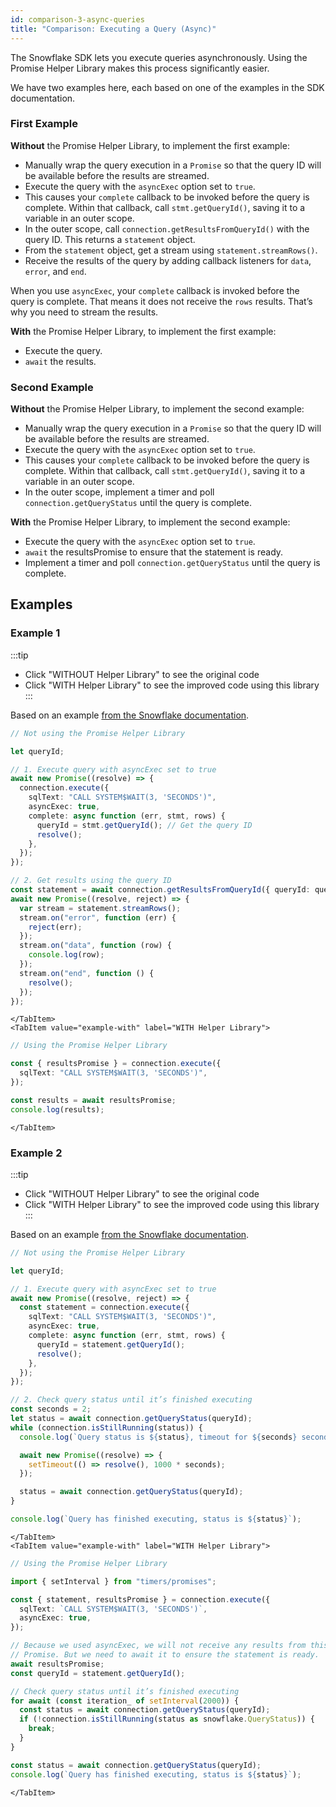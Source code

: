 ```yaml
---
id: comparison-3-async-queries
title: "Comparison: Executing a Query (Async)"
---
```



The Snowflake SDK lets you execute queries asynchronously. Using the Promise Helper Library makes this process significantly easier.

We have two examples here, each based on one of the examples in the SDK documentation.

### First Example

**Without** the Promise Helper Library, to implement the first example:

- Manually wrap the query execution in a `Promise` so that the query ID will be available before the results are streamed.
- Execute the query with the `asyncExec` option set to `true`.
- This causes your `complete` callback to be invoked before the query is complete. Within that callback, call `stmt.getQueryId()`, saving it to a variable in an outer scope.
- In the outer scope, call `connection.getResultsFromQueryId()` with the query ID. This returns a `statement` object.
- From the `statement` object, get a stream using `statement.streamRows()`.
- Receive the results of the query by adding callback listeners for `data`, `error`, and `end`.

When you use `asyncExec`, your `complete` callback is invoked before the query is complete. That means it does not receive the `rows` results. That’s why you need to stream the results.

**With** the Promise Helper Library, to implement the first example:

- Execute the query.
- `await` the results.

### Second Example

**Without** the Promise Helper Library, to implement the second example:

- Manually wrap the query execution in a `Promise` so that the query ID will be available before the results are streamed.
- Execute the query with the `asyncExec` option set to `true`.
- This causes your `complete` callback to be invoked before the query is complete. Within that callback, call `stmt.getQueryId()`, saving it to a variable in an outer scope.
- In the outer scope, implement a timer and poll `connection.getQueryStatus` until the query is complete.

**With** the Promise Helper Library, to implement the second example:

- Execute the query with the `asyncExec` option set to `true`.
- `await` the resultsPromise to ensure that the statement is ready.
- Implement a timer and poll `connection.getQueryStatus` until the query is complete.

## Examples

### Example 1

:::tip

- Click "WITHOUT Helper Library" to see the original code
- Click "WITH Helper Library" to see the improved code using this library
  :::

<Tabs>
    <TabItem value="example-without" label="WITHOUT Helper Library">

Based on an example [from the Snowflake documentation](https://docs.snowflake.com/en/developer-guide/node-js/nodejs-driver-execute#execute-queries-asynchronously).

```typescript
// Not using the Promise Helper Library

let queryId;

// 1. Execute query with asyncExec set to true
await new Promise((resolve) => {
  connection.execute({
    sqlText: "CALL SYSTEM$WAIT(3, 'SECONDS')",
    asyncExec: true,
    complete: async function (err, stmt, rows) {
      queryId = stmt.getQueryId(); // Get the query ID
      resolve();
    },
  });
});

// 2. Get results using the query ID
const statement = await connection.getResultsFromQueryId({ queryId: queryId });
await new Promise((resolve, reject) => {
  var stream = statement.streamRows();
  stream.on("error", function (err) {
    reject(err);
  });
  stream.on("data", function (row) {
    console.log(row);
  });
  stream.on("end", function () {
    resolve();
  });
});
```

    </TabItem>
    <TabItem value="example-with" label="WITH Helper Library">

```typescript
// Using the Promise Helper Library

const { resultsPromise } = connection.execute({
  sqlText: "CALL SYSTEM$WAIT(3, 'SECONDS')",
});

const results = await resultsPromise;
console.log(results);
```

    </TabItem>

</Tabs>

### Example 2

:::tip

- Click "WITHOUT Helper Library" to see the original code
- Click "WITH Helper Library" to see the improved code using this library
  :::

<Tabs>
    <TabItem value="example-without" label="WITHOUT Helper Library">

Based on an example [from the Snowflake documentation](https://docs.snowflake.com/en/developer-guide/node-js/nodejs-driver-execute#execute-queries-asynchronously).

```typescript
// Not using the Promise Helper Library

let queryId;

// 1. Execute query with asyncExec set to true
await new Promise((resolve, reject) => {
  const statement = connection.execute({
    sqlText: "CALL SYSTEM$WAIT(3, 'SECONDS')",
    asyncExec: true,
    complete: async function (err, stmt, rows) {
      queryId = statement.getQueryId();
      resolve();
    },
  });
});

// 2. Check query status until it’s finished executing
const seconds = 2;
let status = await connection.getQueryStatus(queryId);
while (connection.isStillRunning(status)) {
  console.log(`Query status is ${status}, timeout for ${seconds} seconds`);

  await new Promise((resolve) => {
    setTimeout(() => resolve(), 1000 * seconds);
  });

  status = await connection.getQueryStatus(queryId);
}

console.log(`Query has finished executing, status is ${status}`);
```

    </TabItem>
    <TabItem value="example-with" label="WITH Helper Library">

```typescript
// Using the Promise Helper Library

import { setInterval } from "timers/promises";

const { statement, resultsPromise } = connection.execute({
  sqlText: `CALL SYSTEM$WAIT(3, 'SECONDS')`,
  asyncExec: true,
});

// Because we used asyncExec, we will not receive any results from this
// Promise. But we need to await it to ensure the statement is ready.
await resultsPromise;
const queryId = statement.getQueryId();

// Check query status until it’s finished executing
for await (const iteration_ of setInterval(2000)) {
  const status = await connection.getQueryStatus(queryId);
  if (!connection.isStillRunning(status as snowflake.QueryStatus)) {
    break;
  }
}

const status = await connection.getQueryStatus(queryId);
console.log(`Query has finished executing, status is ${status}`);
```

    </TabItem>

</Tabs>
